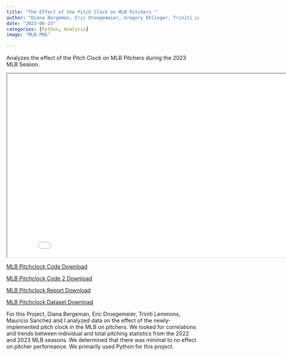 ```yaml
---
title: "The Effect of the Pitch Clock on MLB Pitchers "
author: "Diana Bergeman, Eric Droegemeier, Gregory Ehlinger, Triniti Lemmons, Mauricio Sanchez"
date: "2023-06-23"
categories: [Python, Analysis]
image: "MLB.PNG"
    
---
```


Analyzes the effect of the Pitch Clock on MLB Pitchers during the 2023 MLB Season.

<iframe
  width="850"
  height="480"
  src="MLB.PNG">
</iframe>

<a href="MLB code.pdf" download="MLB code.pdf" class="download-btn">MLB Pitchclock Code Download</a>

<a href="MLB code 2.pdf" download="MLB code 2.pdf" class="download-btn">MLB Pitchclock Code 2 Download</a>

<a href="MLB Report.docx" download="MLB Report.docx" class="download-btn">MLB Pitchclock Report Download</a>

<a href="PitchingVolations.csv" download="PitchingVolations.csv" class="download-btn">MLB Pitchclock Dataset Download</a>
 
For this Project, Diana Bergeman, Eric Droegemeier, Triniti Lemmons, Mauricio Sanchez and I analyzed data on the effect of the newly-implemented pitch clock in the MLB on pitchers. We looked for correlations and trends between individual and total pitching statistics from the 2022 and 2023 MLB seasons. We determined that there was minimal to no effect on pitcher performance. We primarily used Python for this project.


